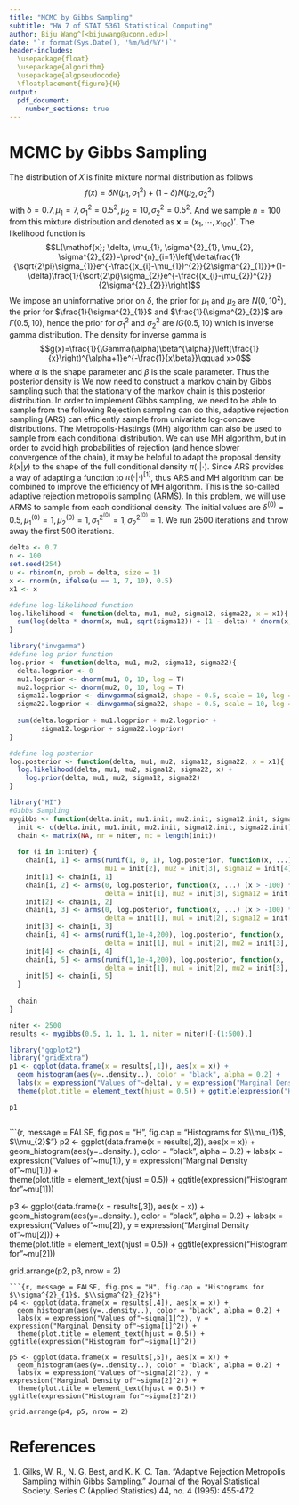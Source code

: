 ```yaml
---
title: "MCMC by Gibbs Sampling"
subtitle: "HW 7 of STAT 5361 Statistical Computing"
author: Biju Wang^[<bijuwang@uconn.edu>]
date: "`r format(Sys.Date(), '%m/%d/%Y')`"
header-includes: 
  \usepackage{float}
  \usepackage{algorithm}
  \usepackage{algpseudocode}
  \floatplacement{figure}{H}
output: 
  pdf_document:
    number_sections: true
---
```


# MCMC by Gibbs Sampling
The distribution of $X$ is finite mixture normal distribution as follows
$$f(x)=\delta N(\mu_{1}, \sigma^{2}_{1})+(1-\delta)N(\mu_{2}, \sigma^{2}_{2})$$
with $\delta=0.7, \mu_{1}=7, \sigma^{2}_{1}=0.5^{2}, \mu_{2}=10, \sigma^{2}_{2}=0.5^{2}$.\newline
And we sample $n=100$ from this mixture distribution and denoted as $\mathbf{x}=(x_{1},\cdots,x_{100})'$. The likelihood function is
$$L(\mathbf{x}; \delta, \mu_{1}, \sigma^{2}_{1}, \mu_{2}, \sigma^{2}_{2})=\prod^{n}_{i=1}\left[\delta\frac{1}{\sqrt{2\pi}\sigma_{1}}e^{-\frac{(x_{i}-\mu_{1})^{2}}{2\sigma^{2}_{1}}}+(1-\delta)\frac{1}{\sqrt{2\pi}\sigma_{2}}e^{-\frac{(x_{i}-\mu_{2})^{2}}{2\sigma^{2}_{2}}}\right]$$
We impose an uninformative prior on $\delta$, the prior for $\mu_{1}$ and $\mu_{2}$ are $N(0, 10^{2})$, the prior for $\frac{1}{\sigma^{2}_{1}}$ and $\frac{1}{\sigma^{2}_{2}}$ are $\Gamma(0.5, 10)$, hence the prior for $\sigma^{2}_{1}$ and $\sigma^{2}_{2}$ are $IG(0.5, 10)$ which is inverse gamma distribution. The density for inverse gamma is
$$g(x)=\frac{1}{\Gamma(\alpha)\beta^{\alpha}}\left(\frac{1}{x}\right)^{\alpha+1}e^{-\frac{1}{x\beta}}\qquad x>0$$
where $\alpha$ is the shape parameter and $\beta$ is the scale parameter.\newline
Thus the posterior density is
\begin{align*}
\pi(\delta, \mu_{1}, \sigma^{2}_{1}, \mu_{2}, \sigma^{2}_{2}|\mathbf{x})\varpropto & \prod^{n}_{i=1}\left[\delta\frac{1}{\sqrt{2\pi}\sigma_{1}}e^{-\frac{(x_{i}-\mu_{1})^{2}}{2\sigma^{2}_{1}}}+(1-\delta)\frac{1}{\sqrt{2\pi}\sigma_{2}}e^{-\frac{(x_{i}-\mu_{2})^{2}}{2\sigma^{2}_{2}}}\right]\times\frac{1}{\sqrt{2\pi}\times 10}e^{-\frac{\mu^{2}_{1}}{2\times 10^{2}}}\times\\
     & \frac{1}{\sqrt{2\pi}\times 10}e^{-\frac{\mu^{2}_{2}}{2\times 10^{2}}}\times\frac{1}{\sqrt{\pi}\times 10^{\frac{1}{2}}}(\frac{1}{\sigma^{2}_{1}})^{\frac{3}{2}}e^{-\frac{1}{10\times\sigma^{2}_{1}}}\times\frac{1}{\sqrt{\pi}\times 10^{\frac{1}{2}}}(\frac{1}{\sigma^{2}_{2}})^{\frac{3}{2}}e^{-\frac{1}{10\times\sigma^{2}_{2}}}
\end{align*}
We now need to construct a markov chain by Gibbs sampling such that the stationary of the markov chain is this posterior distribution. In order to implement Gibbs sampling, we need to be able to sample from the following
\begin{gather*}
\pi(\delta|\mathbf{x}, \mu_{1}, \sigma^{2}_{1}, \mu_{2}, \sigma^{2}_{2})\qquad\pi(\mu_{1}|\mathbf{x}, \delta, \sigma^{2}_{1}, \mu_{2}, \sigma^{2}_{2})\\
\pi(\sigma^{2}_{1}|\mathbf{x}, \delta, \mu_{1}, \mu_{2}, \sigma^{2}_{2})\qquad\pi(\mu_{2}|\mathbf{x}, \delta, \mu_{1}, \sigma^{2}_{1}, \sigma^{2}_{2})\qquad\pi(\sigma^{2}_{2}|\mathbf{x}, \delta, \mu_{1},\sigma^{2}_{1}, \mu_{2})\\
\end{gather*}
Rejection sampling can do this, adaptive rejection sampling (ARS) can efficiently sample from univariate log-concave distributions. The Metropolis-Hastings (MH) algorithm can also be used to sample from each conditional distribution. We can use MH algorithm, but in order to avoid high probabilities of rejection (and hence slower convergence of the chain), it may be helpful to adapt the proposal density $k(x|y)$ to the shape of the full conditional density $\pi(\cdot|\cdot)$. Since ARS provides a way of adapting a function to $\pi(\cdot|\cdot)^{[1]}$, thus ARS and MH algorithm can be combined to improve the efficiency of MH algorithm. This is the so-called adaptive rejection metropolis sampling (ARMS). In this problem, we will use ARMS to sample from each conditional density.\newline
The initial values are $\delta^{(0)}=0.5, \mu_{1}^{(0)}=1, \mu_{2}^{(0)}=1, \sigma^{2^{(0)}}_{1}=1, \sigma^{2^{(0)}}_{2}=1$. We run $2500$ iterations and throw away the first $500$ iterations.

```r
delta <- 0.7
n <- 100
set.seed(254)
u <- rbinom(n, prob = delta, size = 1)
x <- rnorm(n, ifelse(u == 1, 7, 10), 0.5)
x1 <- x

#define log-likelihood function
log.likelihood <- function(delta, mu1, mu2, sigma12, sigma22, x = x1){
  sum(log(delta * dnorm(x, mu1, sqrt(sigma12)) + (1 - delta) * dnorm(x, mu2, sqrt(sigma22))))
}

library("invgamma")
#define log prior function
log.prior <- function(delta, mu1, mu2, sigma12, sigma22){
  delta.logprior <- 0
  mu1.logprior <- dnorm(mu1, 0, 10, log = T)
  mu2.logprior <- dnorm(mu2, 0, 10, log = T)
  sigma12.logprior <- dinvgamma(sigma12, shape = 0.5, scale = 10, log = T)
  sigma22.logprior <- dinvgamma(sigma22, shape = 0.5, scale = 10, log = T)
  
  sum(delta.logprior + mu1.logprior + mu2.logprior +
        sigma12.logprior + sigma22.logprior)
}

#define log posterior 
log.posterior <- function(delta, mu1, mu2, sigma12, sigma22, x = x1){
  log.likelihood(delta, mu1, mu2, sigma12, sigma22, x) +
    log.prior(delta, mu1, mu2, sigma12, sigma22)
}

library("HI")
#Gibbs Sampling
mygibbs <- function(delta.init, mu1.init, mu2.init, sigma12.init, sigma22.init, x = x1, niter){
  init <- c(delta.init, mu1.init, mu2.init, sigma12.init, sigma22.init)
  chain <- matrix(NA, nr = niter, nc = length(init))
  
  for (i in 1:niter) {
    chain[i, 1] <- arms(runif(1, 0, 1), log.posterior, function(x, ...) (x > 0) * (x < 1), 1,
                        mu1 = init[2], mu2 = init[3], sigma12 = init[4], sigma22 = init[5])
    init[1] <- chain[i, 1]
    chain[i, 2] <- arms(0, log.posterior, function(x, ...) (x > -100) * (x < 100), 1,
                        delta = init[1], mu2 = init[3], sigma12 = init[4], sigma22 = init[5])
    init[2] <- chain[i, 2]
    chain[i, 3] <- arms(0, log.posterior, function(x, ...) (x > -100) * (x < 100), 1,
                        delta = init[1], mu1 = init[2], sigma12 = init[4], sigma22 = init[5])
    init[3] <- chain[i, 3]
    chain[i, 4] <- arms(runif(1,1e-4,200), log.posterior, function(x, ...) (x > 1e-4) * (x < 200), 1,
                        delta = init[1], mu1 = init[2], mu2 = init[3], sigma22 = init[5])
    init[4] <- chain[i, 4]
    chain[i, 5] <- arms(runif(1,1e-4,200), log.posterior, function(x, ...) (x > 1e-4) * (x < 200), 1,
                        delta = init[1], mu1 = init[2], mu2 = init[3], sigma12 = init[4])
    init[5] <- chain[i, 5]
  }
  
  chain
}

niter <- 2500
results <- mygibbs(0.5, 1, 1, 1, 1, niter = niter)[-(1:500),]

library("ggplot2")
library("gridExtra")
p1 <- ggplot(data.frame(x = results[,1]), aes(x = x)) + 
  geom_histogram(aes(y=..density..), color = "black", alpha = 0.2) +
  labs(x = expression("Values of"~delta), y = expression("Marginal Density of"~delta)) +    
  theme(plot.title = element_text(hjust = 0.5)) + ggtitle(expression("Histogram for"~delta))

p1



```

```{r, message = FALSE, fig.pos = "H", fig.cap = "Histograms for $\\mu_{1}$, $\\mu_{2}$"}
p2 <- ggplot(data.frame(x = results[,2]), aes(x = x)) + 
  geom_histogram(aes(y=..density..), color = "black", alpha = 0.2) +
  labs(x = expression("Values of"~mu[1]), y = expression("Marginal Density of"~mu[1])) +    
  theme(plot.title = element_text(hjust = 0.5)) + ggtitle(expression("Histogram for"~mu[1]))

p3 <- ggplot(data.frame(x = results[,3]), aes(x = x)) + 
  geom_histogram(aes(y=..density..), color = "black", alpha = 0.2) +
  labs(x = expression("Values of"~mu[2]), y = expression("Marginal Density of"~mu[2])) +    
  theme(plot.title = element_text(hjust = 0.5)) + ggtitle(expression("Histogram for"~mu[2]))

grid.arrange(p2, p3, nrow = 2)
```
```{r, message = FALSE, fig.pos = "H", fig.cap = "Histograms for $\\sigma^{2}_{1}$, $\\sigma^{2}_{2}$"}
p4 <- ggplot(data.frame(x = results[,4]), aes(x = x)) + 
  geom_histogram(aes(y=..density..), color = "black", alpha = 0.2) +
  labs(x = expression("Values of"~sigma[1]^2), y = expression("Marginal Density of"~sigma[1]^2)) +
  theme(plot.title = element_text(hjust = 0.5)) + ggtitle(expression("Histogram for"~sigma[1]^2))

p5 <- ggplot(data.frame(x = results[,5]), aes(x = x)) + 
  geom_histogram(aes(y=..density..), color = "black", alpha = 0.2) +
  labs(x = expression("Values of"~sigma[2]^2), y = expression("Marginal Density of"~sigma[2]^2)) +
  theme(plot.title = element_text(hjust = 0.5)) + ggtitle(expression("Histogram for"~sigma[2]^2))

grid.arrange(p4, p5, nrow = 2)
```






# References
1. Gilks, W. R., N. G. Best, and K. K. C. Tan. "Adaptive Rejection Metropolis Sampling within Gibbs Sampling." Journal of the Royal Statistical Society. Series C (Applied Statistics) 44, no. 4 (1995): 455-472.






